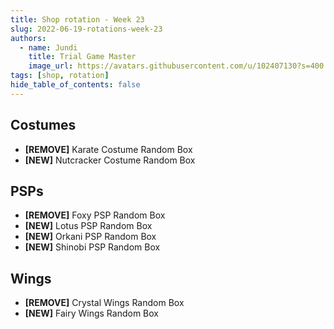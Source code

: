 ```yaml
---
title: Shop rotation - Week 23
slug: 2022-06-19-rotations-week-23
authors:
  - name: Jundi
    title: Trial Game Master
    image_url: https://avatars.githubusercontent.com/u/102407130?s=400
tags: [shop, rotation]
hide_table_of_contents: false
---
```



## Costumes
- **[REMOVE]** Karate Costume Random Box <ItemIcon iconId="4057" width="25px"/>
- **[NEW]** Nutcracker Costume Random Box <ItemIcon iconId="2812" width="25px" />

## PSPs
- **[REMOVE]** Foxy PSP Random Box <ItemIcon iconId="2672" width="25px"/>
- **[NEW]** Lotus PSP Random Box <ItemIcon iconId="2624" width="25px"/>
- **[NEW]** Orkani PSP Random Box <ItemIcon iconId="2625" width="25px"/>
- **[NEW]** Shinobi PSP Random Box <ItemIcon iconId="2623" width="25px"/>

## Wings
- **[REMOVE]** Crystal Wings Random Box <ItemIcon iconId="4431" width="25px"/>
- **[NEW]** Fairy Wings Random Box <ItemIcon iconId="2882" width="25px"/>